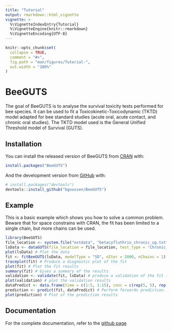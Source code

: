 ```yaml
---
title: "Tutorial"
output: rmarkdown::html_vignette
vignette: >
  %\VignetteIndexEntry{Tutorial}
  %\VignetteEngine{knitr::rmarkdown}
  %\VignetteEncoding{UTF-8}
---
```


```r
knitr::opts_chunk$set(
  collapse = TRUE,
  comment = "#>",
  fig.path = "man/figures/Tutorial-",
  out.width = "100%"
)
```

# BeeGUTS

The goal of BeeGUTS is to analyse the survival toxicity tests performed for
bee species. It can be used to fit a Toxicokinetic-Toxicodynamic (TKTD) model
adapted for bee standard studies (acute oral, acute contact, and chronic oral studies).
The TKTD model used is the General Unified Threshold model of Survival (GUTS).

## Installation

You can install the released version of BeeGUTS from [CRAN](https://CRAN.R-project.org) with:

``` r
install.packages("BeeGUTS")
```

And the development version from [GitHub](https://github.com/) with:

``` r
# install.packages("devtools")
devtools::install_github("bgoussen/BeeGUTS")
```

## Example

This is a basic example which shows you how to solve a common problem.
Beware that for space constrains with CRAN, the fit has been limited to a single
chain, but more chains can be used. 

```r
library(BeeGUTS)
file_location <- system.file("extdata", "betacyfluthrin_chronic_ug.txt", package = "BeeGUTS") # Load the path to one of the example file
lsData <- dataGUTS(file_location = file_location, test_type = 'Chronic_Oral', cstConcCal = FALSE) # Read the example file
plot(lsData) # Plot the data
fit <- fitBeeGUTS(lsData, modelType = "SD", nIter = 2000, nChains = 1) # Fit a SD model. This can take some time...
traceplot(fit) # Produce a diagnostic plot of the fit
plot(fit) # Plot the fit results
summary(fit) # Gives a summary of the results
validation <- validate(fit, lsData) # produce a validation of the fit (here it uses the same dataset as calibration as an example, so not relevant…)
plot(validation) # plot the validation results
dataPredict <- data.frame(time = c(1:5, 1:15), conc = c(rep(5, 5), rep(15, 15)),  replicate = c(rep("rep1", 5), rep("rep3", 15))) # Prepare data for forwards prediction
prediction <- predict(fit, dataPredict) # Perform forwards prediction. At the moment, no concentration recalculation is performed in the forwards prediction. The concentrations are taken as in a chronic test
plot(prediction) # Plot of the prediction results
```

## Documentation

For the complete documentation, refer to the [github page](https://github.com/bgoussen/BeeGUTS)
